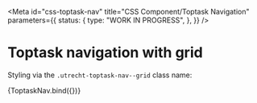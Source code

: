 <!--
@license EUPL-1.2
Copyright (c) 2021 Robbert Broersma
Copyright (c) 2021 Gemeente Utrecht
-->


<Meta
  id="css-toptask-nav"
  title="CSS Component/Toptask Navigation"
  parameters={{
    status: {
      type: "WORK IN PROGRESS",
    },
  }}
/>

# Toptask navigation with grid

Styling via the `.utrecht-toptask-nav--grid` class name:

<Canvas>
  <Story
    name="--grid"
    args={{
      ...defaultArgs,
      links: [...exampleLinks],
      grid: true,
    }}
  >
    {ToptaskNav.bind({})}
  </Story>
</Canvas>
